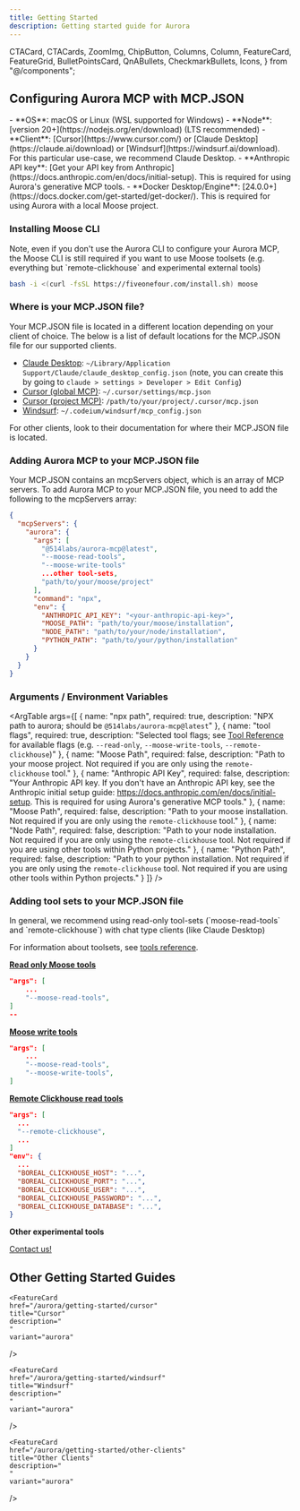 ```yaml
---
title: Getting Started
description: Getting started guide for Aurora
---
```


  CTACard,
  CTACards,
  ZoomImg,
  ChipButton,
  Columns,
  Column,
  FeatureCard,
  FeatureGrid,
  BulletPointsCard,
  QnABullets,
  CheckmarkBullets,
  Icons,
} from "@/components";

## Configuring Aurora MCP with MCP.JSON

<Callout type="info" title="Prerequisites">
- **OS**: macOS or Linux (WSL supported for Windows)
- **Node**: [version 20+](https://nodejs.org/en/download) (LTS recommended)
- **Client**: [Cursor](https://www.cursor.com/) or [Claude Desktop](https://claude.ai/download) or [Windsurf](https://windsurf.ai/download). For this particular use-case, we recommend Claude Desktop.
- **Anthropic API key**: [Get your API key from Anthropic](https://docs.anthropic.com/en/docs/initial-setup). This is required for using Aurora's generative MCP tools.
- **Docker Desktop/Engine**: [24.0.0+](https://docs.docker.com/get-started/get-docker/). This is required for using Aurora with a local Moose project.
</Callout>

<Steps>

### Installing Moose CLI

<Callout type="warning" title="Moose CLI requirement">
Note, even if you don't use the Aurora CLI to configure your Aurora MCP, the Moose CLI is still required if you want to use Moose toolsets (e.g. everything but `remote-clickhouse` and experimental external tools)
</Callout>

```bash filename="Terminal" copy
bash -i <(curl -fsSL https://fiveonefour.com/install.sh) moose
```

### Where is your MCP.JSON file?

Your MCP.JSON file is located in a different location depending on your client of choice. The below is a list of default locations for the MCP.JSON file for our supported clients.

* [Claude Desktop](https://modelcontextprotocol.io/quickstart/user): `~/Library/Application Support/Claude/claude_desktop_config.json` (note, you can create this by going to `claude > settings > Developer > Edit Config`)
* [Cursor (global MCP)](https://docs.cursor.com/context/model-context-protocol#configuration-locations): `~/.cursor/settings/mcp.json`
* [Cursor (project MCP)](https://docs.cursor.com/context/model-context-protocol#configuration-locations): `/path/to/your/project/.cursor/mcp.json`
* [Windsurf](https://docs.windsurf.com/windsurf/cascade/mcp#configuring-mcp-tools): `~/.codeium/windsurf/mcp_config.json`

For other clients, look to their documentation for where their MCP.JSON file is located.

### Adding Aurora MCP to your MCP.JSON file

Your MCP.JSON contains an mcpServers object, which is an array of MCP servers. To add Aurora MCP to your MCP.JSON file, you need to add the following to the mcpServers array:

```json filename="MCP.JSON" copy
{
  "mcpServers": {
    "aurora": {
      "args": [
        "@514labs/aurora-mcp@latest",
        "--moose-read-tools",
        "--moose-write-tools"
        ...other tool-sets,
        "path/to/your/moose/project"
      ],
      "command": "npx",
      "env": {
        "ANTHROPIC_API_KEY": "<your-anthropic-api-key>",
        "MOOSE_PATH": "path/to/your/moose/installation",
        "NODE_PATH": "path/to/your/node/installation",
        "PYTHON_PATH": "path/to/your/python/installation"
      }
    }
  }
}
```

### Arguments / Environment Variables

<ArgTable
  args={[
    {
      name: "npx path",
      required: true,
      description: "NPX path to aurora; should be `@514labs/aurora-mcp@latest`"
    },
    {
      name: "tool flags",
      required: true,
      description: "Selected tool flags; see [Tool Reference](/aurora/reference/tool-reference) for available flags (e.g. `--read-only`, `--moose-write-tools`, `--remote-clickhouse`)"
    },
    {
      name: "Moose Path",
      required: false,
      description: "Path to your moose project. Not required if you are only using the `remote-clickhouse` tool."
    },
    {
      name: "Anthropic API Key",
      required: false,
      description: "Your Anthropic API key. If you don't have an Anthropic API key, see the Anthropic initial setup guide: https://docs.anthropic.com/en/docs/initial-setup. This is required for using Aurora's generative MCP tools."
    },
    {
        name: "Moose Path",
        required: false,
        description: "Path to your moose installation. Not required if you are only using the `remote-clickhouse` tool."
    },
    {
      name: "Node Path",
      required: false,
      description: "Path to your node installation. Not required if you are only using the `remote-clickhouse` tool. Not required if you are using other tools within Python projects."
    },
    {
      name: "Python Path",
      required: false,
      description: "Path to your python installation. Not required if you are only using the `remote-clickhouse` tool. Not required if you are using other tools within Python projects."
    }
  ]}
/>

### Adding tool sets to your MCP.JSON file

<Callout type="warning" title="Recommended tools">
In general, we recommend using read-only tool-sets (`moose-read-tools` and `remote-clickhouse`) with chat type clients (like Claude Desktop)
</Callout>

For information about toolsets, see [tools reference](../aurora/reference/tool-reference).

**[Read only Moose tools](../aurora/reference/tool-reference#moose-read-tools)**

```json 
"args": [
    ...
    "--moose-read-tools",
]
--
```

**[Moose write tools](../aurora/reference/tool-reference#moose-write-tools)** 

```json 
"args": [
    ...
    "--moose-read-tools",
    "--moose-write-tools",
]
```

**[Remote Clickhouse read tools](../aurora/reference/tool-reference#remote-clickhouse)**

```json
"args": [
  ...
  "--remote-clickhouse", 
  ...
]
"env": {
  ...
  "BOREAL_CLICKHOUSE_HOST": "...",
  "BOREAL_CLICKHOUSE_PORT": "...",
  "BOREAL_CLICKHOUSE_USER": "...",
  "BOREAL_CLICKHOUSE_PASSWORD": "...",
  "BOREAL_CLICKHOUSE_DATABASE": "...",
}
```

**Other experimental tools**

[Contact us!](mailto:aurora@fiveonefour.com)
</Steps>

## Other Getting Started Guides
<FeatureGrid columns={3}>
    
  <FeatureCard
    href="/aurora/getting-started/aurora-cli"
    title="Setting up Aurora MCP with Aurora CLI"
    variant="aurora"
  />
  
  <FeatureCard
    href="/aurora/getting-started/claude"
    title="Claude Desktop"
    description="
    "
    variant="aurora"
  />

    <FeatureCard
    href="/aurora/getting-started/cursor"
    title="Cursor"
    description="
    "
    variant="aurora"
  />

    <FeatureCard
    href="/aurora/getting-started/windsurf"
    title="Windsurf"
    description="
    "
    variant="aurora"
  />

    <FeatureCard
    href="/aurora/getting-started/other-clients"
    title="Other Clients"
    description="
    "
    variant="aurora"
  />

</FeatureGrid>